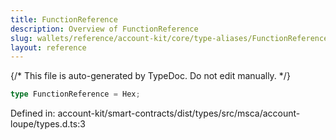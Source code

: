 ```yaml
---
title: FunctionReference
description: Overview of FunctionReference
slug: wallets/reference/account-kit/core/type-aliases/FunctionReference
layout: reference
---
```


{/* This file is auto-generated by TypeDoc. Do not edit manually. */}

```ts
type FunctionReference = Hex;
```

Defined in: account-kit/smart-contracts/dist/types/src/msca/account-loupe/types.d.ts:3

